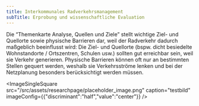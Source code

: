 ```yaml
---
title: Interkommunales Radverkehrsmanagement
subTitle: Erprobung und wissenschaftliche Evaluation
---
```

Die “Themenkarte Analyse, Quellen und Ziele” stellt wichtige Ziel- und Quellorte sowie physische Barrieren dar, weil der Radverkehr dadurch maßgeblich beeinflusst wird: Die Ziel- und Quellorte (bspw. dicht besiedelte Wohnstandorte / Ortszentren, Schulen usw.) sollten gut erreichbar sein, weil sie Verkehr generieren. Physische Barrieren können oft nur an bestimmten Stellen gequert werden, weshalb sie Verkehrsströme lenken und bei der Netzplanung besonders berücksichtigt werden müssen.

<ImageSingleSquare src="/src/assets/researchpage/placeholder_image.png" caption="testbild" imageConfig={{"discriminant":"half","value":"center"}} />
